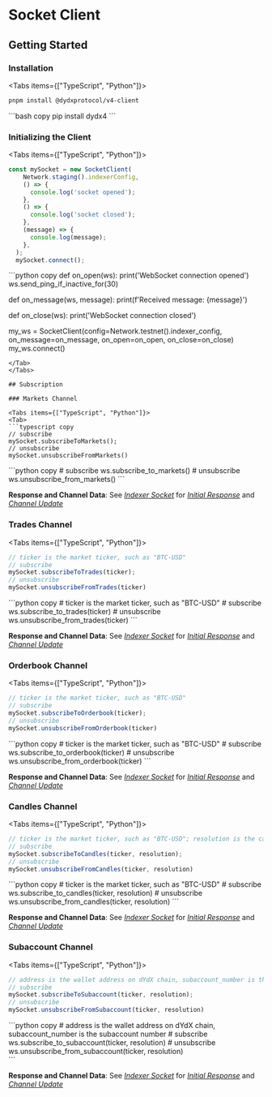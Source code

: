 
# Socket Client

## Getting Started

### Installation

<Tabs items={["TypeScript", "Python"]}>
<Tab>
```bash copy
pnpm install @dydxprotocol/v4-client
```
</Tab>
<Tab>
```bash copy
pip install dydx4
```
</Tab>
</Tabs>

### Initializing the Client

<Tabs items={["TypeScript", "Python"]}>
<Tab>
```typescript copy
const mySocket = new SocketClient(
    Network.staging().indexerConfig,
    () => {
      console.log('socket opened');
    },
    () => {
      console.log('socket closed');
    },
    (message) => {
      console.log(message);
    },
  );
  mySocket.connect();
```
</Tab>
<Tab>
```python copy
def on_open(ws):
    print('WebSocket connection opened')
    ws.send_ping_if_inactive_for(30)
    
def on_message(ws, message):
    print(f'Received message: {message}')
    
def on_close(ws):
    print('WebSocket connection closed')
    
my_ws = SocketClient(config=Network.testnet().indexer_config,
                    on_message=on_message,
                    on_open=on_open,
                    on_close=on_close)
my_ws.connect()
```
</Tab>
</Tabs>

## Subscription

### Markets Channel

<Tabs items={["TypeScript", "Python"]}>
<Tab>
```typescript copy
// subscribe
mySocket.subscribeToMarkets();
// unsubscribe
mySocket.unsubscribeFromMarkets()
```
</Tab>
<Tab>
```python copy
# subscribe
ws.subscribe_to_markets()
# unsubscribe
ws.unsubscribe_from_markets()
```
</Tab>
</Tabs>

**Response and Channel Data**: See *<a id="socket" href="/integration_docs/indexer_websocket">Indexer Socket</a>* for *<a id="marketsResponse" href="/integration_docs/indexer_websocket#initial-response-3">Initial Response</a>* and *<a id="marketsChannelData" href="/integration_docs/indexer_websocket#channel-data-3">Channel Update</a>*

### Trades Channel

<Tabs items={["TypeScript", "Python"]}>
<Tab>
```typescript copy
// ticker is the market ticker, such as "BTC-USD"
// subscribe
mySocket.subscribeToTrades(ticker);
// unsubscribe
mySocket.unsubscribeFromTrades(ticker)
```
</Tab>
<Tab>
```python copy
# ticker is the market ticker, such as "BTC-USD"
# subscribe
ws.subscribe_to_trades(ticker)
# unsubscribe
ws.unsubscribe_from_trades(ticker)
```
</Tab>
</Tabs>

**Response and Channel Data**: See *<a id="socket" href="/integration_docs/indexer_websocket">Indexer Socket</a>* for *<a id="tradesResponse" href="/integration_docs/indexer_websocket#initial-response-2">Initial Response</a>* and *<a id="tradesChannelData" href="/integration_docs/indexer_websocket#channel-data-2">Channel Update</a>*


### Orderbook Channel

<Tabs items={["TypeScript", "Python"]}>
<Tab>
```typescript copy
// ticker is the market ticker, such as "BTC-USD"
// subscribe
mySocket.subscribeToOrderbook(ticker);
// unsubscribe
mySocket.unsubscribeFromOrderbook(ticker)
```
</Tab>
<Tab>
```python copy
# ticker is the market ticker, such as "BTC-USD"
# subscribe
ws.subscribe_to_orderbook(ticker)
# unsubscribe
ws.unsubscribe_from_orderbook(ticker)
```
</Tab>
</Tabs>

**Response and Channel Data**: See *<a id="socket" href="/integration_docs/indexer_websocket">Indexer Socket</a>* for *<a id="tradesResponse" href="/integration_docs/indexer_websocket#initial-response-1">Initial Response</a>* and *<a id="tradesChannelData" href="/integration_docs/indexer_websocket#channel-data-1">Channel Update</a>*


### Candles Channel

<Tabs items={["TypeScript", "Python"]}>
<Tab>
```typescript copy
// ticker is the market ticker, such as "BTC-USD"; resolution is the candles resolution
// subscribe
mySocket.subscribeToCandles(ticker, resolution);
// unsubscribe
mySocket.unsubscribeFromCandles(ticker, resolution)
```
</Tab>
<Tab>
```python copy
# ticker is the market ticker, such as "BTC-USD"
# subscribe
ws.subscribe_to_candles(ticker, resolution)
# unsubscribe
ws.unsubscribe_from_candles(ticker, resolution)
```
</Tab>
</Tabs>

**Response and Channel Data**: See *<a id="socket" href="/integration_docs/indexer_websocket">Indexer Socket</a>* for *<a id="tradesResponse" href="/integration_docs/indexer_websocket#initial-response-4">Initial Response</a>* and *<a id="tradesChannelData" href="/integration_docs/indexer_websocket#channel-data-4">Channel Update</a>*

### Subaccount Channel

<Tabs items={["TypeScript", "Python"]}>
<Tab>
```typescript copy
// address is the wallet address on dYdX chain, subaccount_number is the subaccount number
// subscribe
mySocket.subscribeToSubaccount(ticker, resolution);
// unsubscribe
mySocket.unsubscribeFromSubaccount(ticker, resolution)
```
</Tab>
<Tab>
```python copy
# address is the wallet address on dYdX chain, subaccount_number is the subaccount number
# subscribe
ws.subscribe_to_subaccount(ticker, resolution)
# unsubscribe
ws.unsubscribe_from_subaccount(ticker, resolution)
<br/>
```
</Tab>
</Tabs>

**Response and Channel Data**: See *<a id="socket" href="/integration_docs/indexer_websocket">Indexer Socket</a>* for *<a id="tradesResponse" href="/integration_docs/indexer_websocket#initial-response">Initial Response</a>* and *<a id="tradesChannelData" href="/integration_docs/indexer_websocket#channel-data">Channel Update</a>*
